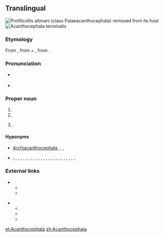 ==Translingual==
[[File:Acantho 02r.jpg|right|thumb|''Profilicollis altmani'' (class Palaeacanthocephala) removed from its host]]
[[File:Acanthocephala terminalis.JPG|right|thumb|''Acanthocephala terminalis'']]

===Etymology===
From {{etyl|NL.|mul}} {{term|acanth|lang=la}}, from {{etyl|grc|mul}} {{term|ἄκανθος||thorn|tr=akanthos|lang=grc|sc=polytonic}} + {{etyl|NL.|mul}} {{term|cephala|lang=la}}, from {{etyl|grc|mul}} {{term|κεφαλή||head|tr=kephalē|lang=grc|sc=polytonic}}.

===Pronunciation===
* {{a|US}} {{IPA|/əˌkæn.θəˈsɛf.ə.lə/|/əˌkænt.θəˈsɛf.ə.lə/|/əˌkæn.θoʊˈsɛf.ə.lə/|lang=mul}}
* {{rhymes|ɛfələ|lang=mul}}

===Proper noun===
{{taxoninfl}}

# {{taxon|phylum|superphylum|Platyzoa|[[intestinal]] worms that have a [[proboscis]] armed with [[recurved]] spines}}
# {{taxon|genus|family|Coreidae|leaf-footed [[bug]]s}}
# {{taxlink|Parodia|genus}}.

====Hyponyms====
* {{sense|phylum}} [[Archiacanthocephala]], ''{{taxlink|Eoacanthocephala|class|noshow=1}}'', ''{{taxlink|Palaeacanthocephala|class|noshow=1}}'', ''{{taxlink|Polyacanthocephala|class}}'' {{qualifier|classes}}
* {{sense|genus of Coreidae}} {{taxlink|Acanthocephala affinis|species}}, {{taxlink|Acanthocephala alata|species}}, {{taxlink|Acanthocephala angustipes|species}}, {{taxlink|Acanthocephala apicalis|species}}, {{taxlink|Acanthocephala arcuata|species}}, {{taxlink|Acanthocephala bicoloripes|species}}, {{taxlink|Acanthocephala concolor|species}}, {{taxlink|Acanthocephala consobrina|species}}, {{taxlink|Acanthocephala dallasi|species}}, {{taxlink|Acanthocephala declivis|species}}, {{taxlink|Acanthocephala equalis|species}}, {{taxlink|Acanthocephala femorata|species}}, {{taxlink|Acanthocephala fulvitarsa|species}}, {{taxlink|Acanthocephala hamata|species}}, {{taxlink|Acanthocephala heissi|species}}, {{taxlink|Acanthocephala latipes|species}}, {{taxlink|Acanthocephala mercur|species}}, {{taxlink|Acanthocephala ochracea|species}}, {{taxlink|Acanthocephala parensis|species}}, {{taxlink|Acanthocephala pittieri|species}}, {{taxlink|Acanthocephala pleuritica|species}}, {{taxlink|Acanthocephala scutellata|species}}, {{taxlink|Acanthocephala surata|species}}, {{taxlink|Acanthocephala terminalis|species}}, {{taxlink|Acanthocephala thomasi|species}}, {{taxlink|Acanthocephala unicolor|species}} {{qualifier|species}}

===External links===
* {{sense|phylum}}
** {{pedialite}}
** {{specieslite}}
:: {{R:ITIS|64238}}
* {{sense|genus of Coreidae}}
** {{pedialite|Acanthocephala (insect)}}
** {{specieslite|Acanthocephala Laporte}}
** {{R:ITIS|108314}}

[[et:Acanthocephala]]
[[zh:Acanthocephala]]